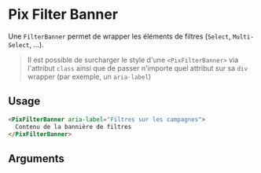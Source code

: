 
<Meta
  title='Form/Filter banner'
  component='PixFilterBanner'
  decorators={[centered]}
  argTypes={stories.argTypes}
/>

# Pix Filter Banner

Une `FilterBanner` permet de wrapper les éléments de filtres (`Select`, `Multi-Select`, ...).

> Il est possible de surcharger le style d'une `<PixFilterBanner>` via l'attribut `class` ainsi que de passer n'importe quel attribut sur sa `div` wrapper (par exemple, un `aria-label`)

<Canvas>
  <Story name="Filter banner" story={stories.filterBanner} height="60px" />
</Canvas>

## Usage

```html
<PixFilterBanner aria-label="Filtres sur les campagnes">
  Contenu de la bannière de filtres
</PixFilterBanner>
```

## Arguments

<ArgsTable story="Filter banner" />
